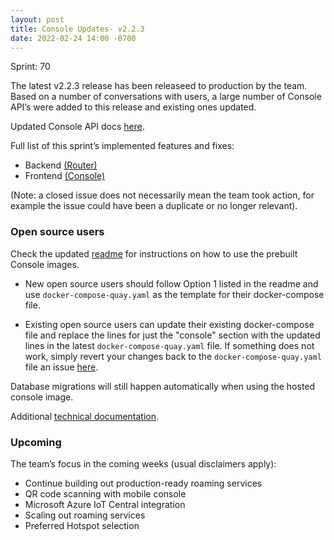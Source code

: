 ```yaml
---
layout: post
title: Console Updates- v2.2.3
date: 2022-02-24 14:00 -0700
---
```


Sprint: 70

The latest v2.2.3 release has been releaseed to production by the team. Based on a number of
conversations with users, a large number of Console API’s were added to this release and existing
ones updated.

<!--truncate-->

Updated Console API docs [here](https://docs.helium.com/api/console).

Full list of this sprint’s implemented features and fixes:

- Backend [(Router)](https://github.com/helium/router/milestone/8?closed=1)
- Frontend [(Console)](https://github.com/helium/console/milestone/8?closed=1)

(Note: a closed issue does not necessarily mean the team took action, for example the issue could
have been a duplicate or no longer relevant).

### Open source users

Check the updated [readme](https://github.com/helium/console) for instructions on how to use the
prebuilt Console images.

- New open source users should follow Option 1 listed in the readme and use
  `docker-compose-quay.yaml` as the template for their docker-compose file.

- Existing open source users can update their existing docker-compose file and replace the lines for
  just the "console" section with the updated lines in the latest `docker-compose-quay.yaml` file.
  If something does not work, simply revert your changes back to the `docker-compose-quay.yaml` file
  an issue [here](https://github.com/helium/console/issues).

Database migrations will still happen automatically when using the hosted console image.

Additional
[technical documentation](https://docs.helium.com/use-the-network/run-console/#console-setup).

### Upcoming

The team’s focus in the coming weeks (usual disclaimers apply):

- Continue building out production-ready roaming services
- QR code scanning with mobile console
- Microsoft Azure IoT Central integration
- Scaling out roaming services
- Preferred Hotspot selection
